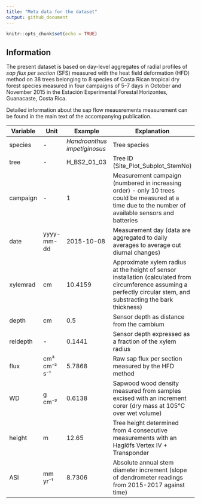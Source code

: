 ```yaml
---
title: "Meta data for the dataset"
output: github_document
---
```


```r
knitr::opts_chunk$set(echo = TRUE)
```

## Information
The present dataset is based on day-level aggregates of radial profiles of *sap flux per section* (SFS) measured with the heat field deformation (HFD) method on 38 trees belonging to 8 species of Costa Rican tropical dry forest species measured in four campaigns of 5--7 days in October and November 2015 in the Estación Experimental Forestal Horizontes, Guanacaste, Costa Rica. 

Detailed information about the sap flow meausrements measurement can be found in the main text of the accompanying publication.

| Variable | Unit | Example | Explanation |
|----------|------|---------|-------------|
|species   | -    | *Handroanthus impetiginosus* | Tree species|
|tree      | -    | H_BS2_01_03 | Tree ID (Site_Plot_Subplot_StemNo)|
|campaign  | -    | 1 | Measurement campaign (numbered in increasing order) - only 10 trees could be measured at a time due to the number of available sensors and batteries |
|date      |yyyy-mm-dd | 2015-10-08 | Measurement day (data are aggregated to daily averages to average out diurnal changes) |
|xylemrad  | cm   | 10.4159 | Approximate xylem radius at the height of sensor installation (calculated from circumference assuming a perfectly circular stem, and substracting the bark thickness) |
|depth     | cm   | 0.5 | Sensor depth as distance from the cambium |
|reldepth  | -    | 0.1441 | Sensor depth expressed as a fraction of the xylem radius |
|flux      | cm³ cm⁻² s⁻¹ | 5.7868 | Raw sap flux per section measured by the HFD method|
|WD        | g cm⁻³ | 0.6138 | Sapwood wood density measured from samples excised with an increment corer (dry mass at 105°C over wet volume)|
|height    | m    | 12.65 | Tree height determined from 4 consecutive measurements with an Haglöfs Vertex IV + Transponder |
|ASI       | mm yr⁻¹| 8.7306 | Absolute annual stem diameter increment (slope of dendrometer readings from 2015-2017 against time) |